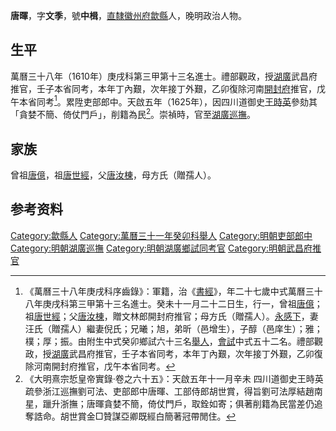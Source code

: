 {{明清人物信息框
| 姓名 = 唐暉
| 原名 =
| 圖片名稱= 
| 圖片大小 =
| 圖片說明 = 
| 最高職務 = 吏部郎中
| 國家 = 大明 
| 爵位 =
| 籍貫 = [[南直隸|直隸]][[徽州府|徽州府]][[歙縣|歙縣]]
| 族裔 = 
| 字號 = 字文季，號中楫
| 諡號 =
| 出生日期 = 癸未十一月二十二日
| 出生地點 =
| 逝世日期 = 卒年不詳
| 逝世地點 =
| 墓葬 =
| 配偶 = 汪氏（贈孺人）；倪氏
| 親屬 = 
| 出身 =
* 萬曆三十八年庚戌科同進士出身
| 經歷 =
| 著作 =  
}}

'''唐暉'''{{BD|1584年||？年||T}}，字'''文季'''，號'''中楫'''，[[南直隸|直隸]][[徽州府|徽州府]][[歙縣|歙縣]]人，晚明政治人物。

==生平==
萬曆三十八年（1610年）庚戌科第三甲第十三名進士。禮部觀政，授[[湖廣|湖廣]]武昌府推官，壬子本省同考，本年丁內艱，次年接丁外艱，乙卯復除河南[[開封府|開封府]]推官，戊午本省同考<ref>《萬曆三十八年庚戌科序齒錄》：軍籍，治《[[書經|書經]]》，年二十七歲中式萬曆三十八年庚戌科第三甲第十三名進士。癸未十一月二十二日生，行一，曾祖[[唐億|唐億]]；祖[[唐世經|唐世經]]；父[[唐汝棟|唐汝棟]]，贈文林郎開封府推官；母方氏（贈孺人）。[[永感下|永感下]]，妻汪氏（贈孺人）繼妻倪氏；兄曦；旭，弟昕（邑增生），子醇（邑庠生）；雅；樸；厚；振。由附生中式癸卯鄉試六十三名[[舉人|舉人]]，[[會試|會試]]中式五十二名。禮部觀政，授[[湖廣|湖廣]]武昌府推官，壬子本省同考，本年丁內艱，次年接丁外艱，乙卯復除河南開封府推官，戊午本省同考。</ref>。累陞吏部郎中。天啟五年（1625年），因四川道御史[[王時英|王時英]]參劾其「貪婪不簡、倚仗門戶」，削籍為民<ref>《大明熹宗悊皇帝實錄·卷之六十五》：天啟五年十一月辛未 四川道御史王時英疏參浙江巡撫劉可法、吏部郎中唐暉、工部侍郎胡世賞，得旨劉可法厚結趙南星，躐升浙撫；唐暉貪婪不簡，倚仗門戶，取銓如寄；俱著削籍為民當差仍追奪誥命。胡世賞金□贊謀亞卿既經白簡著冠帶閒住。</ref>。崇禎時，官至[[湖廣巡撫|湖廣巡撫]]。

==家族==
曾祖[[唐億|唐億]]，祖[[唐世經|唐世經]]，父[[唐汝棟|唐汝棟]]，母方氏（贈孺人）。

== 参考资料 ==
{{reflist}}

{{萬曆三十八年庚戌科殿试金榜}}

{{Authority control}}

{{DEFAULTSORT:Tang唐}}
[[Category:歙縣人|Category:歙縣人]]
[[Category:萬曆三十一年癸卯科舉人|Category:萬曆三十一年癸卯科舉人]]
[[Category:明朝吏部郎中|Category:明朝吏部郎中]]
[[Category:明朝湖廣巡撫|Category:明朝湖廣巡撫]]
[[Category:明朝湖廣鄉試同考官|Category:明朝湖廣鄉試同考官]]
[[Category:明朝武昌府推官|Category:明朝武昌府推官]]


{{明朝人物小作品}}